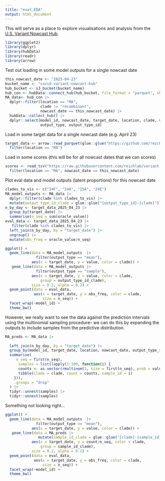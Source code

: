 ```yaml
---
title: "eval_EDA"
output: html_document
---
```

This will serve as a place to explore visualisations and analysis from the [U.S. Variant Nowcast Hub](https://github.com/reichlab/variant-nowcast-hub).
```r
library(ggplot2)
library(dplyr)
library(hubData)
library(readr)
library(arrow)
```

Test out loading in some model outputs for a single nowcast date 
```r
this_nowcast_date <- "2025-04-23"
bucket_name <- "covid-variant-nowcast-hub"
hub_bucket <- s3_bucket(bucket_name)
hub_con <- hubData::connect_hub(hub_bucket, file_format = "parquet", skip_checks = TRUE)
MA_data<- hub_con |>
  dplyr::filter(location == "MA", 
                clade != "recombinant",
                nowcast_date == this_nowcast_date) |>
  hubData::collect_hub() |>
  dplyr::select(model_id, nowcast_date, target_date, location, clade, value, 
                output_type, output_type_id)
```
Load in some target data for a single nowcast date (e.g. April 23)
```r
target_data <- arrow::read_parquet(glue::glue("https://github.com/reichlab/variant-nowcast-hub/raw/refs/heads/adding-scores/target-data/oracle-output/nowcast_date={this_nowcast_date}/oracle.parquet")) |>
  filter(location == "MA")

```

Load in some scores (this will be for all nowcast dates that we can scores)
```r
scores <- read_tsv("https://raw.githubusercontent.com/reichlab/variant-nowcast-hub/refs/heads/adding-scores/auxiliary-data/scores/scores_2025-09-02.tsv") |>
  filter(location == "MA", nowcast_date == this_nowcast_date)
```
Plot eval data and model outputs (latent proportions) for this nowcast date
```r
clades_to_vis <- c("24F", "24A", "25A", "24E")
MA_model_outputs <- MA_data |> 
  dplyr::filter(clade %in% clades_to_vis) |>
  mutate(output_type_id_clade = glue::glue("{output_type_id}-{clade}"))
n_by_day <- target_data_2025_04_23 |>
  group_by(target_date) |>
  summarise(n_seq = sum(oracle_value))
eval_data <- target_data_2025_04_23 |>
   filter(clade %in% clades_to_vis) |>
  left_join(n_by_day, by = "target_date") |>
  ungroup() |>
  mutate(obs_freq = oracle_value/n_seq)

ggplot() +
  geom_line(data = MA_model_outputs  |>
              filter(output_type == "mean"),
            aes(x = target_date, y = value, color = clade)) +
   geom_line(data = MA_model_outputs |>
              filter(output_type == "sample"),
            aes(x = target_date, y = value, color = clade,
                group = output_type_id_clade),
            size = 0.2, alpha = 0.2) +
  geom_point(data = eval_data,
             aes(x = target_date, y = obs_freq, color = clade,
                 size = n_seq)) +
  facet_wrap(~model_id) +
  theme_bw() 
```

However, we really want to see the data against the prediction intervals 
using the multinomial sampling procedure-- we can do this by expanding the 
outputs to include samples from the predictive distribution. 
```r
MA_preds <- MA_data |>
  
  left_join(n_by_day, by = "target_date") |>
  group_by(model_id, target_date, location, nowcast_date, output_type_id) |>
  summarise(
     n_seq = first(n_seq),
      samples = list(lapply(1:100, function(i) {
      counts <- as.vector(rmultinom(1, size = first(n_seq), prob = value))
      tibble(clade = clade, count = counts, sample_id = i)
    })),
    .groups = "drop"
  ) |>
  tidyr::unnest(samples) |>
  tidyr::unnest(samples)
```
Something not looking right... 
```r
ggplot() +
  geom_line(data = MA_model_outputs  |>
              filter(output_type == "mean"),
            aes(x = target_date, y = value, color = clade)) +
   geom_line(data = MA_preds |>
               mutate(sample_id_clade = glue::glue("{clade}-{sample_id}-{output_type_id}")),
            aes(x = target_date, y = count/n_seq, color = clade,
                group = sample_id_clade),
            size = 0.2, alpha = 0.2) +
  geom_point(data = eval_data,
             aes(x = target_date, y = obs_freq, color = clade,
                 size = n_seq)) +
  facet_wrap(~model_id) +
  theme_bw() 
```